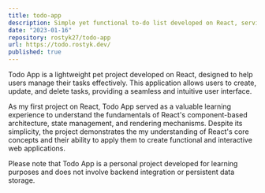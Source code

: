 ```yaml
---
title: todo-app
description: Simple yet functional to-do list developed on React, serving as a personal task management application.
date: "2023-01-16"
repository: rostyk27/todo-app
url: https://todo.rostyk.dev/
published: true
---
```


Todo App is a lightweight pet project developed on React, designed to help users manage their tasks effectively. This application allows users to create, update, and delete tasks, providing a seamless and intuitive user interface.

As my first project on React, Todo App served as a valuable learning experience to understand the fundamentals of React's component-based architecture, state management, and rendering mechanisms. Despite its simplicity, the project demonstrates the my understanding of React's core concepts and their ability to apply them to create functional and interactive web applications.

Please note that Todo App is a personal project developed for learning purposes and does not involve backend integration or persistent data storage.
